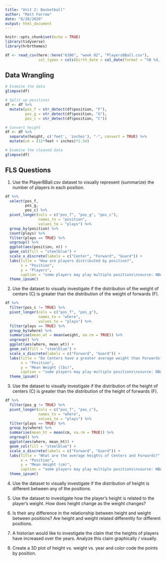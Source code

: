 ```yaml
---
title: "Unit 2: Basketball"
author: "Matt Farrow"
date: "8/28/2020"
output: html_document
---
```


```r
knitr::opts_chunk$set(echo = TRUE)
library(tidyverse)
library(hrbrthemes)
```

```r
df <- read_csv(here::here("6306", "week 02", "PlayersBBall.csv"), 
               col_types = cols(birth_date = col_date(format = "%B %d, %Y")))
```

## Data Wrangling

```r
# Examine the data
glimpse(df)

# Split up positions
df <- df %>% 
  mutate(pos_f = str_detect(df$position, "F"),
         pos_g = str_detect(df$position, "G"),
         pos_c = str_detect(df$position, "C"))

# Convert height
df <- df %>% 
  separate(height, c('feet', 'inches'), "-", convert = TRUE) %>% 
  mutate(cm = (12*feet + inches)*2.54)

# Examine the cleaned data
glimpse(df)
```

## FLS Questions

1. Use the PlayerBBall.csv dataset to visually represent (summarize) the number of players in each position. 

```r
df %>% 
  select(pos_f,
         pos_g,
         pos_c) %>% 
  pivot_longer(cols = c("pos_f", "pos_g", "pos_c"),
               names_to = "position", 
               values_to = "plays") %>% 
  group_by(position) %>% 
  count(plays) %>% 
  filter(plays == TRUE) %>% 
  ungroup() %>% 
  ggplot(aes(position, n)) +
  geom_col(fill = "steelblue") +
  scale_x_discrete(labels = c("Center", "Forward", "Guard")) +
  labs(title = "How are players distributed by position?",
       x = "Position",
       y = "Players",
       caption = "some players may play multiple positions\nsource: NBA basketball players from 1950-2018") +
  theme_ipsum()
```

2. Use the dataset to visually investigate if the distribution of the weight of centers (C) is greater than the distribution of the weight of forwards (F).  

```r
df %>% 
  filter(pos_c != TRUE) %>% 
  pivot_longer(cols = c("pos_f", "pos_g"),
               names_to = "where", 
               values_to = "plays") %>% 
  filter(plays == TRUE) %>% 
  group_by(where) %>% 
  summarise(mean_wt = mean(weight, na.rm = TRUE)) %>% 
  ungroup() %>% 
  ggplot(aes(where, mean_wt)) +
  geom_col(fill = "steelblue") +
  scale_x_discrete(labels = c("Forward", "Guard")) +
  labs(title = "Do Centers have a greater average weight than Forwards?",
       x = "Position",
       y = "Mean Weight (lbs)",
       caption = "some players may play multiple positions\nsource: NBA basketball players from 1950-2018") +
  theme_ipsum()
```

3. Use the dataset to visually investigate if the distribution of the height of centers (C) is greater than the distribution of the height of forwards (F).

```r
df %>% 
  filter(pos_g != TRUE) %>% 
  pivot_longer(cols = c("pos_f", "pos_c"),
               names_to = "where", 
               values_to = "plays") %>% 
  filter(plays == TRUE) %>% 
  group_by(where) %>% 
  summarise(mean_ht = mean(cm, na.rm = TRUE)) %>% 
  ungroup() %>% 
  ggplot(aes(where, mean_ht)) +
  geom_col(fill = "steelblue") +
  scale_x_discrete(labels = c("Forward", "Guard")) +
  labs(title = "What are the average heights of Centers and Forwards?",
       x = "Position",
       y = "Mean Height (cm)",
       caption = "some players may play multiple positions\nsource: NBA basketball players from 1950-2018") +
  theme_ipsum()

```

4. Use the dataset to visually investigate if the distribution of height is different between any of the positions.  

5. Use the dataset to investigate how the player’s height is related to the player’s weight. How does height change as the weight changes?  

6. Is their any difference in the relationship between height and weight between positions?  Are height and weight related differently for different positions.

7. A historian would like to investigate the claim that the heights of players have increased over the years.  Analyze this claim graphically / visually. 

8. Create a 3D plot of height vs. weight vs. year and color code the points by position.  
